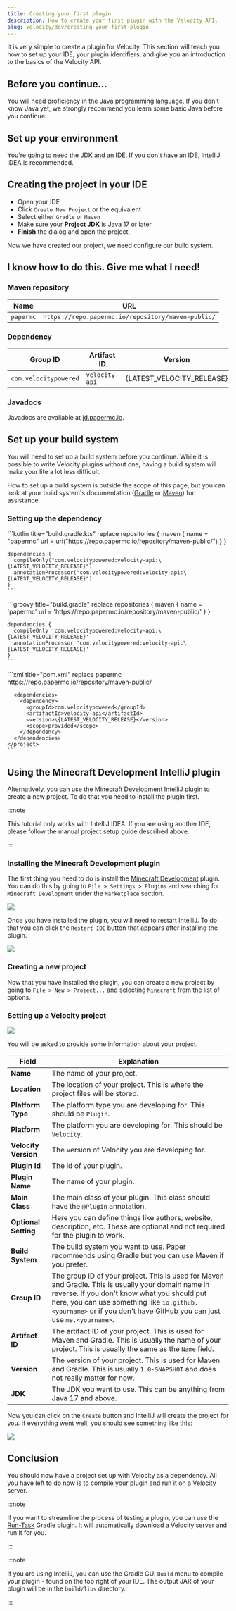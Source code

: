 ```yaml
---
title: Creating your first plugin
description: How to create your first plugin with the Velocity API.
slug: velocity/dev/creating-your-first-plugin
---
```



It is very simple to create a plugin for Velocity. This section will teach you how to set up your
IDE, your plugin identifiers, and give you an introduction to the basics of the Velocity API.

## Before you continue...

You will need proficiency in the Java programming language. If you don't know Java yet, we strongly
recommend you learn some basic Java before you continue.

## Set up your environment

You're going to need the [JDK](/misc/java-install) and an IDE. If you don't have an IDE, IntelliJ
IDEA is recommended.

## Creating the project in your IDE

- Open your IDE
- Click `Create New Project` or the equivalent
- Select either `Gradle` or `Maven`
- Make sure your **Project JDK** is Java 17 or later
- **Finish** the dialog and open the project.

Now we have created our project, we need configure our build system.

## I know how to do this. Give me what I need!

### Maven repository

| Name      | URL                                                |
|-----------|----------------------------------------------------|
| `papermc` | `https://repo.papermc.io/repository/maven-public/` |

### Dependency

| Group ID              | Artifact ID    | Version                   |
|-----------------------|----------------|---------------------------|
| `com.velocitypowered` | `velocity-api` | {LATEST_VELOCITY_RELEASE} |

### Javadocs

Javadocs are available at [jd.papermc.io](jd:velocity).

## Set up your build system

You will need to set up a build system before you continue. While it is possible to write Velocity
plugins without one, having a build system will make your life a lot less difficult.

How to set up a build system is outside the scope of this page, but you can look at your build
system's documentation ([Gradle](https://docs.gradle.org/current/userguide/userguide.html) or
[Maven](https://maven.apache.org/guides/getting-started/index.html)) for assistance.

### Setting up the dependency

<Tabs syncKey="build-system">
  <TabItem label="Gradle (Kotlin)">
    ```kotlin title="build.gradle.kts" replace
    repositories {
      maven {
        name = "papermc"
        url = uri("https://repo.papermc.io/repository/maven-public/")
      }
    }

    dependencies {
      compileOnly("com.velocitypowered:velocity-api:\{LATEST_VELOCITY_RELEASE}")
      annotationProcessor("com.velocitypowered:velocity-api:\{LATEST_VELOCITY_RELEASE}")
    }
    ```
  </TabItem>
  <TabItem label="Gradle (Groovy)">
    ```groovy title="build.gradle" replace
    repositories {
      maven {
        name = 'papermc'
        url = 'https://repo.papermc.io/repository/maven-public/'
      }
    }

    dependencies {
      compileOnly 'com.velocitypowered:velocity-api:\{LATEST_VELOCITY_RELEASE}'
      annotationProcessor 'com.velocitypowered:velocity-api:\{LATEST_VELOCITY_RELEASE}'
    }
    ```
  </TabItem>
  <TabItem label="Maven">
    ```xml title="pom.xml" replace
    <project>
      <repositories>
        <repository>
          <id>papermc</id>
          <url>https://repo.papermc.io/repository/maven-public/</url>
        </repository>
      </repositories>

      <dependencies>
        <dependency>
          <groupId>com.velocitypowered</groupId>
          <artifactId>velocity-api</artifactId>
          <version>\{LATEST_VELOCITY_RELEASE}</version>
          <scope>provided</scope>
        </dependency>
      </dependencies>
    </project>
    ```
  </TabItem>
</Tabs>

## Using the Minecraft Development IntelliJ plugin

Alternatively, you can use the [Minecraft Development IntelliJ plugin](https://plugins.jetbrains.com/plugin/8327-minecraft-development)
to create a new project. To do that you need to install the plugin first.

:::note

This tutorial only works with IntelliJ IDEA. If you are using another IDE, please follow the manual project setup guide described above.

:::

### Installing the Minecraft Development plugin

The first thing you need to do is install the [Minecraft Development](https://plugins.jetbrains.com/plugin/8327-minecraft-development) plugin.
You can do this by going to `File > Settings > Plugins` and searching for `Minecraft Development` under the `Marketplace` section.

![](./assets/installing-plugin.png)

Once you have installed the plugin, you will need to restart IntelliJ.
To do that you can click the `Restart IDE` button that appears after installing the plugin.

![](./assets/restart-ide.png)

### Creating a new project

Now that you have installed the plugin, you can create a new project by going to `File > New > Project...` and selecting `Minecraft` from the list of options.

### Setting up a Velocity project

![](./assets/new-project-velocity.png)

You will be asked to provide some information about your project.

| Field                | Explanation                                                                                                                                                                                                                                                               |
|----------------------|---------------------------------------------------------------------------------------------------------------------------------------------------------------------------------------------------------------------------------------------------------------------------|
| **Name**             | The name of your project.                                                                                                                                                                                                                                                 |
| **Location**         | The location of your project. This is where the project files will be stored.                                                                                                                                                                                             |
| **Platform Type**    | The platform type you are developing for. This should be `Plugin`.                                                                                                                                                                                                        |
| **Platform**         | The platform you are developing for. This should be `Velocity`.                                                                                                                                                                                                           |
| **Velocity Version** | The version of Velocity you are developing for.                                                                                                                                                                                                                           |
| **Plugin Id**        | The id of your plugin.                                                                                                                                                                                                                                                    |
| **Plugin Name**      | The name of your plugin.                                                                                                                                                                                                                                                  |
| **Main Class**       | The main class of your plugin. This class should have the `@Plugin` annotation.                                                                                                                                                                                           |
| **Optional Setting** | Here you can define things like authors, website, description, etc. These are optional and not required for the plugin to work.                                                                                                                                           |
| **Build System**     | The build system you want to use. Paper recommends using Gradle but you can use Maven if you prefer.                                                                                                                                                                      |
| **Group ID**         | The group ID of your project. This is used for Maven and Gradle. This is usually your domain name in reverse. If you don't know what you should put here, you can use something like `io.github.<yourname>` or if you don't have GitHub you can just use `me.<yourname>`. |
| **Artifact ID**      | The artifact ID of your project. This is used for Maven and Gradle. This is usually the name of your project. This is usually the same as the `Name` field.                                                                                                               |
| **Version**          | The version of your project. This is used for Maven and Gradle. This is usually `1.0-SNAPSHOT` and does not really matter for now.                                                                                                                                        |
| **JDK**              | The JDK you want to use. This can be anything from Java 17 and above.                                                                                                                                                                                                     |

Now you can click on the `Create` button and IntelliJ will create the project for you.
If everything went well, you should see something like this:

![](./assets/velocity-plugin-overview.png)

## Conclusion

You should now have a project set up with Velocity as a dependency.
All you have left to do now is to compile your plugin and run it on a Velocity server.

:::note

If you want to streamline the process of testing a plugin, you can use the [Run-Task](https://github.com/jpenilla/run-task) Gradle plugin.
It will automatically download a Velocity server and run it for you.

:::

:::note

If you are using IntelliJ, you can use the Gradle GUI `Build` menu to compile your plugin - found on the top right of your IDE.
The output JAR of your plugin will be in the `build/libs` directory.

:::
